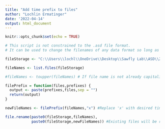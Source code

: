 ---
title: "Add time prefix to files"
author: "Lochlin Ermatinger"
date: '2022-04-14'
output: html_document
---

```{r setup, include=FALSE}
knitr::opts_chunk$set(echo = TRUE)
```

```{r}
# This script is not constrained to the .asd file format. 
# It can be used to change the filenames of any data format so long as they are all stored in the same location.  

fileStorage <- "C:\\Users\\lochl\\OneDrive\\Desktop\\Sawfly Lab\\ASD\\2022\\Leaf\\LB\\DC2.5.5.22\\Processed\\" #Folder location of files.

fileNames <- list.files(fileStorage) 

#fileNames <- toupper(fileNames) # If file name is not already capitalized unhash and run this line.

filePrefix = function(files,prefixes) {      
  output <- paste(prefixes,files,sep = "")
  return(output)
}

newFileNames <- filePrefix(fileNames,"x") #Replace 'x' with desired time prefix.

file.rename(paste0(fileStorage,fileNames),
            paste0(fileStorage,newFileNames)) #Existing files will be renamed with this output. you can change the location of the output by specifying a different folder where the second 'fileStorage' is called.

```


